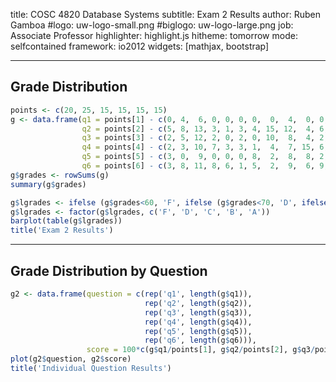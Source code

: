 title:        COSC 4820 Database Systems
subtitle:     Exam 2 Results
author:       Ruben Gamboa
#logo:         uw-logo-small.png
#biglogo:      uw-logo-large.png
job:          Associate Professor
highlighter:  highlight.js
hitheme:      tomorrow
mode:         selfcontained
framework:    io2012
widgets:      [mathjax, bootstrap]

---

<style>
.title-slide {
     background-color: #EDE0CF; /* CBE7A5; #EDE0CF; ; #CA9F9D*/
     background-image: url(assets/img/uw-logo-large.png);
     background-repeat: no-repeat;
     background-position: center top;
   }
</style>


## Grade Distribution

```r
points <- c(20, 25, 15, 15, 15, 15)
g <- data.frame(q1 = points[1] - c(0, 4,  6, 0, 0, 0, 0,  0,  4,  0, 0, 0,  0,  0,  0,  6,  0,  0,  0,  0, 0, 0, 0,  5, 0,  0,  0),
                q2 = points[2] - c(5, 8, 13, 3, 1, 3, 4, 15, 12,  4, 6, 5, 10, 14,  9, 12, 10,  3, 14, 15, 4, 2, 1,  7, 4,  3,  7),
                q3 = points[3] - c(2, 5, 12, 2, 0, 2, 0, 10,  8,  4, 2, 3,  5,  4, 10, 10,  3,  5,  5, 10, 4, 2, 4,  4, 1,  1,  5),
                q4 = points[4] - c(2, 3, 10, 7, 3, 3, 1,  4,  7, 15, 6, 7,  8,  7, 12, 13, 12,  4, 12,  8, 7, 0, 4, 10, 2,  5,  8),
                q5 = points[5] - c(3, 0,  9, 0, 0, 0, 8,  2,  8,  8, 2, 2,  2,  3,  0,  8,  0,  1,  8,  2, 0, 0, 0,  7, 0,  5,  0),
                q6 = points[6] - c(3, 8, 11, 8, 6, 1, 5,  2,  9,  6, 9, 8,  7,  6, 12,  5,  9,  0,  9,  8, 5, 2, 5,  7, 8, 15, 15))
g$grades <- rowSums(g)
summary(g$grades)

g$lgrades <- ifelse (g$grades<60, 'F', ifelse (g$grades<70, 'D', ifelse (g$grades<80, 'C', ifelse (g$grades<90, 'B', 'A'))))
g$lgrades <- factor(g$lgrades, c('F', 'D', 'C', 'B', 'A'))
barplot(table(g$lgrades))
title('Exam 2 Results')
```

---

## Grade Distribution by Question

```r
g2 <- data.frame(question = c(rep('q1', length(g$q1)),
                              rep('q2', length(g$q2)),
                              rep('q3', length(g$q3)),
                              rep('q4', length(g$q4)),
                              rep('q5', length(g$q5)),
                              rep('q6', length(g$q6))),
                 score = 100*c(g$q1/points[1], g$q2/points[2], g$q3/points[3], g$q4/points[4], g$q5/points[5], g$q6/points[6]))
plot(g2$question, g2$score)
title('Individual Question Results')
```
